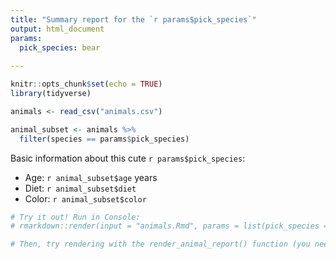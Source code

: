 ```yaml
---
title: "Summary report for the `r params$pick_species`"
output: html_document
params:
  pick_species: bear
  
---
```


```r
knitr::opts_chunk$set(echo = TRUE)
library(tidyverse)

animals <- read_csv("animals.csv")
```

```r
animal_subset <- animals %>% 
  filter(species == params$pick_species)
```

Basic information about this cute `r params$pick_species`: 

- Age: `r animal_subset$age` years
- Diet: `r animal_subset$diet`
- Color: `r animal_subset$color`

```r
# Try it out! Run in Console:
# rmarkdown::render(input = "animals.Rmd", params = list(pick_species = "species name"), output_file = "output_file_name.html")

# Then, try rendering with the render_animal_report() function (you need to have run the code in render_functions.R to make the function available in your working session)!
```
